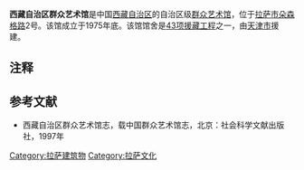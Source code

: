 {{Expand|time=2016-03-31}}
'''西藏自治区群众艺术馆'''是中国[[西藏自治区|西藏自治区]]的自治区级[[群众艺术馆|群众艺术馆]]，位于[[拉萨市|拉萨市]][[朵森格路|朵森格路]]2号。该馆成立于1975年底。该馆馆舍是[[43项援藏工程|43项援藏工程]]之一，由[[天津市|天津市]]援建。

==注释==
{{reflist}}

==参考文献==
*西藏自治区群众艺术馆志，载中国群众艺术馆志，北京：社会科学文献出版社，1997年

{{拉萨地标}}

[[Category:拉萨建筑物|Category:拉萨建筑物]]
[[Category:拉萨文化|Category:拉萨文化]]